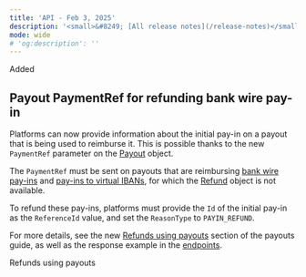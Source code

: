 ```yaml
---
title: 'API - Feb 3, 2025'  
description: '<small>&#8249; [All release notes](/release-notes)</small>'  
mode: wide  
# 'og:description': ''
---
```

<div class="release-notes-page">

<div class="pill pill-green">Added</div>

## Payout PaymentRef for refunding bank wire pay-in

Platforms can now provide information about the initial pay-in on a payout that is being used to reimburse it. This is possible thanks to the new `PaymentRef` parameter on the [Payout](/api-reference/payouts/payout-object) object.

The `PaymentRef` must be sent on payouts that are reimbursing [bank wire pay-ins](/api-reference/bank-wire-payins/create-bank-wire-payin) and [pay-ins to virtual IBANs](/api-reference/virtual-accounts/view-payin-external-instruction), for which the [Refund](/api-reference/refunds/refund-object) object is not available.

To refund these pay-ins, platforms must provide the `Id` of the initial pay-in as the `ReferenceId` value, and set the `ReasonType` to `PAYIN_REFUND`. 

For more details, see the new [Refunds using payouts](/guides/payouts/integration#refunds-using-payouts) section of the payouts guide, as well as the response example in the [endpoints](/api-reference/payouts/create-payout).

<Card title="Guide" href="/guides/payouts/integration#refunds-using-payouts">
Refunds using payouts
</Card >

</div>